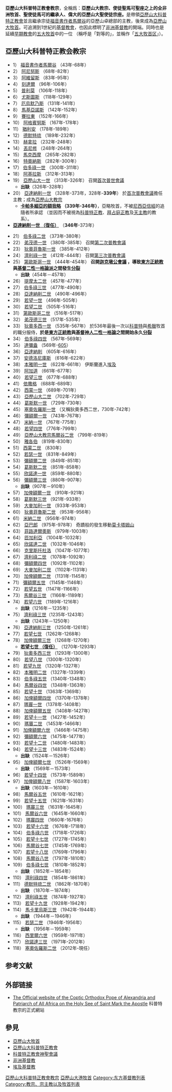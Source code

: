 {{東方基督教}}

'''亞歷山大科普特正教會教宗'''，全稱爲：'''亞歷山大教宗、使徒聖馬可聖座之上的全非洲牧首、聖使徒馬可的繼承人、偉大的亞歷山大聖使徒宗座。'''是帶領[[亞歷山大科普特正教會|亞歷山大科普特正教會]]並且繼承宗徒[[福音書作者馬爾谷|福音書作者馬爾谷]]的亞歷山卓總部的主教，後來成為[[亞歷山大牧首|亞歷山大牧首]]。可追溯到1世紀的[[基督教會|基督教會]]，也因此標明了[[非洲基督教|非洲基督教]]的開端。同時也是延續[[早期教會|早期教會]]的[[五大牧首|五大牧首]]中的一位 （稱呼是「對等的」，並稱作「[[五大牧首区|五大牧首区]]」）。

== 亞歷山大科普特正教会教宗 ==
*1） [[福音書作者馬爾谷|福音書作者馬爾谷]] （43年-68年）
*2） [[亞歷山大教宗阿尼努斯|阿尼努斯]] （68年-82年）
*3） [[亞歷山大教宗阿維留斯|阿維留斯]] （83年-95年）
*4） [[亞歷山大教宗刻達爾|刻達爾]] （96年-106年）
*5） [[亞歷山大教宗普利莫|普利莫]] （106年-118年）
*6） [[亞歷山大教宗尤斯圖斯|尤斯圖斯]] （118年-129年）
*7） [[亞歷山大教宗厄烏默乃斯|厄烏默乃斯]] （131年-141年）
*8） [[亞歷山大教宗馬基亞諾斯|馬基亞諾斯]] （142年-152年）
*9） [[亞歷山大教宗賽拉東|賽拉東]] （152年-166年）
*10） [[亞歷山大教宗阿格賓努斯|阿格賓努斯]] （167年-178年）
*11） [[亞歷山大教宗猶利安|猶利安]] （178年-189年）
*12） [[亞歷山大教宗德默特琉|德默特琉]] （189年-232年）
*13） [[亞歷山大教宗赫拿拉|赫拿拉]] （232年-248年）
*14） [[亞歷山大教宗丟尼修|丟尼修]] （248年-264年）
*15） [[亞歷山大教宗馬克西摩|馬克西摩]] （265年-282年）
*16） [[亞歷山大教宗特奧納斯|特奧納斯]] （282年-300年）
*17） [[亞歷山大教宗伯多祿|伯多祿一世]] （300年-311年）
*18） [[亞歷山大教宗阿基拉斯|阿基拉斯]] （312年-313年）
*19） [[亞歷山大教宗亞歷山大|亞歷山大一世]] （313年-326年） 召開[[第一次尼西亞公會議|首次普世會議]]
**'''出缺'''（326年-328年）
*20） [[亞歷山大教宗亞達納削一世|亞達納削一世]] （328年-373年，328年-'''339年'''） 於[[第一次尼西亞公會議|首次普教會議]]擔任主教；成為[[亞歷山大科普特正教會教宗列表|亞歷山大教宗]]
**'''[[卡帕多細亞的額我略|卡帕多細亞的額我略]] （339年-346年）'''，亞略牧首，不被[[尼西亞信經|尼西亞信經]]的追隨者所承認 （並因而不被視為[[亞歷山大科普特正教|科普特正教]]、[[亞歷山大希臘正教會|拜占庭正教]]及[[天主教|天主教]]的教系）。
*'''[[亞歷山大教宗亞達納削一世|亞達納削一世 （復任）]]''' （'''346年'''-373年）

*21） [[亞歷山大教宗伯多祿二世|伯多祿二世]] （373年-380年）
*22） [[亞歷山大教宗弟茂德一世|弟茂德一世]] （380年-385年） 召開[[第一次君士坦丁堡公會議|第二次普教會議]]
*23） [[亞歷山大教宗狄奧菲魯斯|狄奧菲魯斯一世]] （385年-412年）
*24） [[亞歷山大教宗濟利祿|濟利祿一世]] （412年-444年） 召開[[以弗所公會議|第三次普教會議]]
*25） [[亞歷山大教宗第歐斯哥一世|第歐斯哥一世]] （444年-454年） '''召開[[迦克墩公會議|迦克墩公會議]] ，導致[[東方正統教|東方正統教]]與[[迦克敦派|基督二性一格論派]]之間發生[[分裂_（宗教）|分裂]]'''
**'''出缺'''（454年－457年）
*26） [[亞歷山大教宗弟茂德二世|提摩太二世]] （457年-477年）
*27） [[亞歷山大教宗伯多祿三世|伯多祿三世]] （477年-490年）
*28） [[亞歷山大教宗亞達納削二世|亞達納削二世]] （490年-496年）
*29） [[亞歷山大教宗若望一世_（二世）|若望一世]] （496年-505年）
*30） [[亞歷山大教宗若望二世_（三世）|若望二世]] （505年-516年）
*31） [[亞歷山大教宗第歐斯哥二世|第歐斯哥二世]] （516年-517年）
*32） [[亞歷山大教宗弟茂德三世_（四世）|弟茂德三世]] （517年-535年）
*33） [[亞歷山大教宗狄奧多西一世|狄奧多西一世]] （535年-567年） 於536年最後一次以[[科普特|科普特]]與[[希臘|希臘]]牧首的職分服侍，'''於是[[東方正統教|東方正統教]]與[[迦克墩派|基督神人二性一格論]]之間開始永久[[分裂_（宗教）|分裂]]'''
*34） [[亞歷山大教宗伯多祿四世|伯多祿四世]] （567年-569年）
*35） [[亞歷山大教宗達彌盎|達彌盎]] （569年-[[605|605]]）
*36） [[亞歷山大教宗亞達納削|亞達納削]] （605年-616年）
*37） [[亞歷山大教宗安德洛尼庫斯|安德洛尼庫斯]] （616年-622年）
*38） [[亞歷山大教宗本雅明|本雅明一世]] （622年-661年） 伊斯蘭進入[[埃及|埃及]]
*39） [[亞歷山大教宗阿加道|阿加道]] （661年-677年）
*40） [[亞歷山大教宗若望三世|若望三世]] （677年-688年）
*41） [[亞歷山大教宗依撒格|依撒格]] （688年-689年）
*42） [[亞歷山大教宗西蒙|西蒙一世]] （689年-701年）
*43） [[亞歷山大教宗亞歷山大二世|亞歷山大二世]] （702年-729年）
*44） [[亞歷山大教宗葛斯默|葛斯默一世]] （729年-730年）
*45） [[亞歷山大教宗塞奧佐羅斯一世|塞奧佐羅斯一世]] （又稱狄奧多西二世，730年-742年） 
*46） [[亞歷山大教宗彌額爾|彌額爾一世]] （743年-767年）
*47） [[亞歷山大教宗米納|米納一世]] （767年-775年）
*48） [[亞歷山大教宗若望四世|若望四世]] （776年-799年）
*49） [[亞歷山大教宗馬爾谷二世|亞歷山大教宗馬爾谷二世]] （799年-819年）
*50） [[亞歷山大教宗雅各伯|雅各伯]] （819年-830年）
*51） [[亞歷山大教宗西蒙二世|西蒙二世]] （830年）
*52） [[亞歷山大教宗若瑟|若瑟一世]] （831年-849年）
*53） [[亞歷山大教宗彌額爾二世|彌額爾二世]] （849年-851年）
*54） [[亞歷山大教宗葛斯默二世|葛斯默二世]] （851年-858年）
*55） [[亞歷山大教宗欣諾達|欣諾達一世]] （859年-880年）
*56） [[亞歷山大教宗彌額爾三世|彌額爾三世]] （880年-907年）
**'''出缺'''（907年－910年）
*57） [[亞歷山大教宗加俾額爾|加俾額爾一世]] （910年-921年）
*58） [[亞歷山大教宗葛斯默三世|葛斯默三世]] （921年-933年）
*59） [[亞歷山大教宗大麥加利|大麥加利一世]] （933年-953年）
*60） [[亞歷山大教宗狄奧菲魯斯二世|狄奧菲魯斯二世]] （953年-956年）
*61） [[亞歷山大教宗米納二世|米納二世]] （956年-974年）
*62） [[亞歷山大教宗亞巴郎|亞巴郎]] （975年-978年） 奇蹟般的發生移動[[莫卡塔姆山|莫卡塔姆山]]
*63） [[亞歷山大教宗菲路達爾奧斯|菲路達爾奧斯]] （979年-1003年）
*64） [[亞歷山大教宗匝加利亞|匝加利亞]] （1004年-1032年）
*65） [[亞歷山大教宗欣諾達二世|欣諾達二世]] （1032年-1046年）
*66） [[亞歷山大教宗克里斯托杜洛|克里斯托杜洛]] （1047年-1077年）
*67） [[亞歷山大教宗濟利祿二世|濟利祿二世]] （1078年-1092年）
*68） [[亞歷山大教宗彌額爾四世|彌額爾四世]] （1092年-1102年）
*69） [[亞歷山大教宗大麥加利二世|大麥加利二世]] （1102年-1131年）
*70） [[亞歷山大教宗加俾額爾二世|加俾額爾二世]] （1131年-1145年）
*71） [[亞歷山大教宗彌額爾五世|彌額爾五世]] （1145年-1146年）
*72） [[亞歷山大教宗若望五世|若望五世]] （1147年-1166年）
*73） [[亞歷山大教宗馬爾谷三世|馬爾谷三世]] （1166年-1189年）
*74） [[亞歷山大教宗若望六世|若望六世]] （1189年-1216年）
**'''出缺'''（1216年－1235年）
*75） [[亞歷山大教宗濟利祿三世|濟利祿三世]]（1235年-1243年）
**'''出缺'''（1243年－1250年）
*76） [[亞歷山大教宗亞達納削三世|亞達納削三世]] （1250年-1261年）
*77） [[亞歷山大教宗若望七世|若望七世]] （1262年-1268年）
*78） [[亞歷山大教宗加俾額爾三世|加俾額爾三世]] （1268年-1270年）
**   '''[[亞歷山大教宗若望七世|若望七世 （復任）]]''' （1270年-1293年）
*79） [[亞歷山大教宗狄奧多西三世|狄奧多西三世]] （1293年-1300年）
*80） [[亞歷山大教宗若望八世|若望八世]] （1300年-1320年）
*81） [[亞歷山大教宗若望九世|若望九世]] （1320年-1327年）
*82） [[亞歷山大教宗本雅明二世|本雅明二世]] （1327年-1339年）
*83） [[亞歷山大教宗伯多祿五世|伯多祿五世]] （1340年-1348年）
*84） [[亞歷山大教宗馬爾谷四世|馬爾谷四世]] （1348年-1363年）
*85） [[亞歷山大教宗若望十世|若望十世]] （1363年-1369年）
*86） [[亞歷山大教宗加俾額爾四世|加俾額爾四世]] （1370年-1378年）
*87） [[亞歷山大教宗瑪竇|瑪竇一世]] （1378年-1408年）
*88） [[亞歷山大教宗加俾額爾五世|加俾額爾五世]] （1408年-1427年）
*89） [[亞歷山大教宗若望十一世|若望十一世]] （1427年-1452年）
*90） [[亞歷山大教宗瑪竇二世|瑪竇二世]] （1453年-1466年）
*91） [[亞歷山大教宗加俾額爾六世|加俾額爾六世]] （1466年-1475年）
*92） [[亞歷山大教宗彌額爾六世|彌額爾六世]] （1475年-1477年）
*93） [[亞歷山大教宗若望十二世|若望十二世]] （1480年-1483年）
*94） [[亞歷山大教宗若望十三世|若望十三世]] （1483年-1524年）
**'''出缺'''（1524年－1526年）
*95） [[亞歷山大教宗加俾額爾七世|加俾額爾七世]] （1526年-1569年）
**'''出缺''' （1569年－1573年）
*96） [[亞歷山大教宗若望十四世|若望十四世]] （1573年-1589年）
*97） [[亞歷山大教宗加俾額爾八世|加俾額爾八世]] （1587年-1603年）
**'''出缺'''（1603年－1610年）
*98） [[亞歷山大教宗馬爾谷五世|馬爾谷五世]] （1610年-1621年）
*99） [[亞歷山大教宗若望十五世|若望十五世]] （1621年-1631年）
*100） [[亞歷山大教宗瑪竇三世|瑪竇三世]] （1631年-1645年）
*101） [[亞歷山大教宗馬爾谷六世|馬爾谷六世]] （1645年-1660年）
*102） [[亞歷山大教宗瑪竇四世|瑪竇四世]] （1660年-1676年）
*103） [[亞歷山大教宗若望十六世|若望十六世]] （1676年-1718年）
*104） [[亞歷山大教宗伯多祿六世|伯多祿六世]] （1718年-1726年）
*105） [[亞歷山大教宗若望十七世|若望十七世]] （1727年-1745年）
*106） [[亞歷山大教宗馬爾谷七世|馬爾谷七世]] （1745年-1769年）
*107） [[亞歷山大教宗若望十八世|若望十八世]] （1769年-1796年）
*108） [[亞歷山大教宗馬爾谷八世|馬爾谷八世]] （1797年-1810年）
*109） [[亞歷山大教宗伯多祿七世|伯多祿七世]] （1810年-1852年）
**'''出缺''' （1852年－1854年）
*110） [[亞歷山大教宗濟利祿四世|濟利祿四世]] （1854年-1861年）
*111） [[亞歷山大教宗德默特琉二世|德默特琉二世]] （1862年-1870年）
**'''出缺''' （1870年－1874年）
*112） [[亞歷山大教宗濟利祿五世|濟利祿五世]] （1874年-1927年）
*113） [[亞歷山大教宗若望十九世|若望十九世]] （1928年-1942年）
*114） [[亞歷山大教宗馬卡里烏斯三世|馬卡里烏斯三世]] （1942年-1944年）
**'''出缺''' （1944年－1946年）
*115） [[亞歷山大教宗若瑟二世|若瑟二世]] （1946年-1956年）
**'''出缺''' （1956年－1959年）
*116） [[西里爾六世_(亞歷山大教宗)|西里爾六世]] （1959年-1971年）
*117） [[亞歷山大教宗欣諾達三世|欣諾達三世]] （1971年-2012年）
*118） [[亞歷山大教宗塞奧佐羅斯二世|塞奧佐羅斯二世]] （2012年-現任）

== 参考文献 ==
<div class="references-small">
<references />
</div>

== 外部链接 ==
*[https://web.archive.org/web/20100612192502/http://copticpope.org/ The Official website of the Coptic Orthodox Pope of Alexandria and Patriarch of All Africa on the Holy See of Saint Mark the Apostle] 科普特教宗的正式網站

==參見==
*[[亞歷山大牧首|亞歷山大牧首]]
*[[亞歷山大科普特正教會|亞歷山大科普特正教會]]
*[[科普特正教會神聖會議|科普特正教會神聖會議]]
*[[非洲基督教|非洲基督教]]
*[[埃及基督教|埃及基督教]]

[[Category:亞歷山大科普特正教會教宗|]]
[[Category:亞歷山大港牧首|]]
[[Category:东方基督教列表|Category:东方基督教列表]]
[[Category:教宗、宗主教以及牧首列表|Category:教宗、宗主教以及牧首列表]]